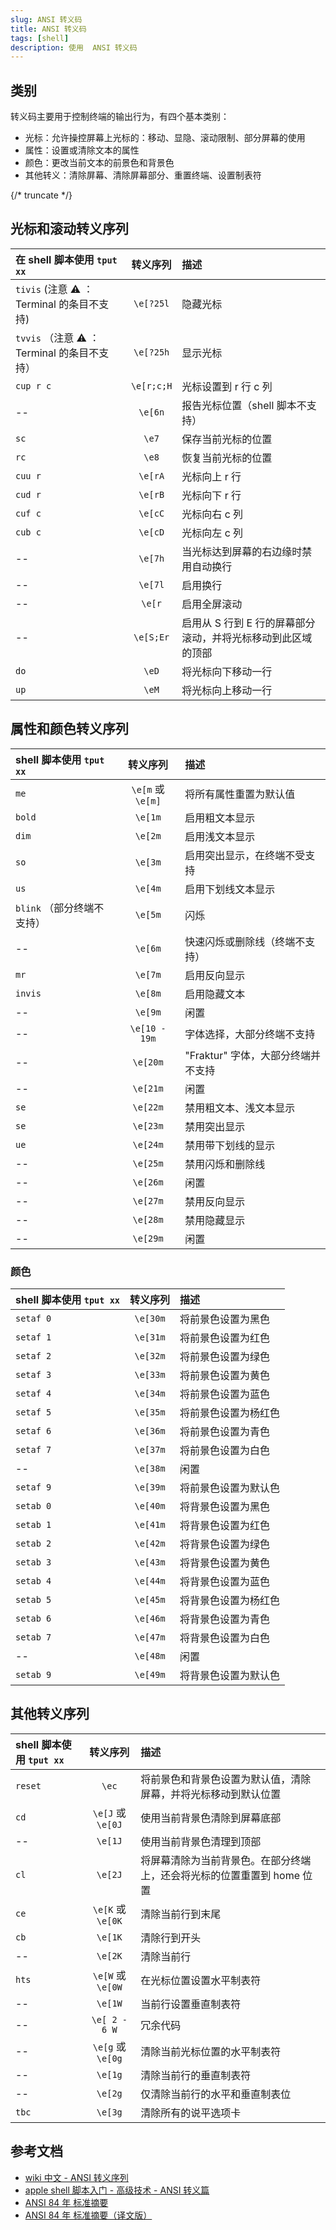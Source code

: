 ```yaml
---
slug: ANSI 转义码
title: ANSI 转义码
tags: [shell]
description: 使用  ANSI 转义码
---
```


## 类别

转义码主要用于控制终端的输出行为，有四个基本类别：

- 光标：允许操控屏幕上光标的：移动、显隐、滚动限制、部分屏幕的使用
- 属性：设置或清除文本的属性
- 颜色：更改当前文本的前景色和背景色
- 其他转义：清除屏幕、清除屏幕部分、重置终端、设置制表符

{/* truncate */}

## 光标和滚动转义序列

| 在 shell 脚本使用 `tput xx `                 |  转义序列  | 描述                                                         |
| :------------------------------------------- | :--------: | :----------------------------------------------------------- |
| `tivis` (注意 ⚠️ ： Terminal 的条目不支持)   | `\e[?25l`  | 隐藏光标                                                     |
| `tvvis` （注意 ⚠️ ： Terminal 的条目不支持） | `\e[?25h`  | 显示光标                                                     |
| `cup r c`                                    | `\e[r;c;H` | 光标设置到 r 行 c 列                                         |
| --                                           |  `\e[6n`   | 报告光标位置（shell 脚本不支持）                             |
| `sc`                                         |   `\e7`    | 保存当前光标的位置                                           |
| `rc`                                         |   `\e8`    | 恢复当前光标的位置                                           |
| `cuu r`                                      |  `\e[rA`   | 光标向上 r 行                                                |
| `cud r`                                      |  `\e[rB`   | 光标向下 r 行                                                |
| `cuf c`                                      |  `\e[cC`   | 光标向右 c 列                                                |
| `cub c`                                      |  `\e[cD`   | 光标向左 c 列                                                |
| --                                           |  `\e[7h`   | 当光标达到屏幕的右边缘时禁用自动换行                         |
| --                                           |  `\e[7l`   | 启用换行                                                     |
| --                                           |   `\e[r`   | 启用全屏滚动                                                 |
| --                                           | `\e[S;Er`  | 启用从 S 行到 E 行的屏幕部分滚动，并将光标移动到此区域的顶部 |
| `do`                                         |   `\eD`    | 将光标向下移动一行                                           |
| `up`                                         |   `\eM`    | 将光标向上移动一行                                           |

## 属性和颜色转义序列

| shell 脚本使用 `tput xx`   |     转义序列      | 描述                               |
| :------------------------- | :---------------: | :--------------------------------- |
| `me`                       | `\e[m` 或 `\e[m]` | 将所有属性重置为默认值             |
| `bold`                     |      `\e[1m`      | 启用粗文本显示                     |
| `dim`                      |      `\e[2m`      | 启用浅文本显示                     |
| `so`                       |      `\e[3m`      | 启用突出显示，在终端不受支持       |
| `us`                       |      `\e[4m`      | 启用下划线文本显示                 |
| `blink` （部分终端不支持） |      `\e[5m`      | 闪烁                               |
| --                         |      `\e[6m`      | 快速闪烁或删除线（终端不支持）     |
| `mr`                       |      `\e[7m`      | 启用反向显示                       |
| `invis`                    |      `\e[8m`      | 启用隐藏文本                       |
| --                         |      `\e[9m`      | 闲置                               |
| --                         |   `\e[10 - 19m`   | 字体选择，大部分终端不支持         |
| --                         |     `\e[20m`      | "Fraktur" 字体，大部分终端并不支持 |
| --                         |     `\e[21m`      | 闲置                               |
| `se`                       |     `\e[22m`      | 禁用粗文本、浅文本显示             |
| `se`                       |     `\e[23m`      | 禁用突出显示                       |
| `ue`                       |     `\e[24m`      | 禁用带下划线的显示                 |
| --                         |     `\e[25m`      | 禁用闪烁和删除线                   |
| --                         |     `\e[26m`      | 闲置                               |
| --                         |     `\e[27m`      | 禁用反向显示                       |
| --                         |     `\e[28m`      | 禁用隐藏显示                       |
| --                         |     `\e[29m`      | 闲置                               |

### 颜色

| shell 脚本使用 `tput xx` | 转义序列 | 描述                 |
| :----------------------- | :------: | :------------------- |
| `setaf 0`                | `\e[30m` | 将前景色设置为黑色   |
| `setaf 1`                | `\e[31m` | 将前景色设置为红色   |
| `setaf 2`                | `\e[32m` | 将前景色设置为绿色   |
| `setaf 3`                | `\e[33m` | 将前景色设置为黄色   |
| `setaf 4`                | `\e[34m` | 将前景色设置为蓝色   |
| `setaf 5`                | `\e[35m` | 将前景色设置为杨红色 |
| `setaf 6`                | `\e[36m` | 将前景色设置为青色   |
| `setaf 7`                | `\e[37m` | 将前景色设置为白色   |
| --                       | `\e[38m` | 闲置                 |
| `setaf 9`                | `\e[39m` | 将前景色设置为默认色 |
| `setab 0`                | `\e[40m` | 将背景色设置为黑色   |
| `setab 1`                | `\e[41m` | 将背景色设置为红色   |
| `setab 2`                | `\e[42m` | 将背景色设置为绿色   |
| `setab 3`                | `\e[43m` | 将背景色设置为黄色   |
| `setab 4`                | `\e[44m` | 将背景色设置为蓝色   |
| `setab 5`                | `\e[45m` | 将背景色设置为杨红色 |
| `setab 6`                | `\e[46m` | 将背景色设置为青色   |
| `setab 7`                | `\e[47m` | 将背景色设置为白色   |
| --                       | `\e[48m` | 闲置                 |
| `setab 9`                | `\e[49m` | 将背景色设置为默认色 |

## 其他转义序列

| shell 脚本使用 `tput xx` |     转义序列      | 描述                                                                   |
| :----------------------- | :---------------: | :--------------------------------------------------------------------- |
| `reset`                  |       `\ec`       | 将前景色和背景色设置为默认值，清除屏幕，并将光标移动到默认位置         |
| `cd`                     | `\e[J` 或 `\e[0J` | 使用当前背景色清除到屏幕底部                                           |
| --                       |      `\e[1J`      | 使用当前背景色清理到顶部                                               |
| `cl`                     |      `\e[2J`      | 将屏幕清除为当前背景色。在部分终端上，还会将光标的位置重置到 home 位置 |
| `ce`                     | `\e[K` 或 `\e[0K` | 清除当前行到末尾                                                       |
| `cb`                     |      `\e[1K`      | 清除行到开头                                                           |
| --                       |      `\e[2K`      | 清除当前行                                                             |
| `hts`                    | `\e[W` 或 `\e[0W` | 在光标位置设置水平制表符                                               |
| --                       |      `\e[1W`      | 当前行设置垂直制表符                                                   |
| --                       |   `\e[ 2 - 6 W`   | 冗余代码                                                               |
| --                       | `\e[g` 或 `\e[0g` | 清除当前光标位置的水平制表符                                           |
| --                       |      `\e[1g`      | 清除当前行的垂直制表符                                                 |
| --                       |      `\e[2g`      | 仅清除当前行的水平和垂直制表位                                         |
| `tbc`                    |      `\e[3g`      | 清除所有的说平选项卡                                                   |

## 参考文档

- [wiki 中文 - ANSI 转义序列](https://zh.wikipedia.org/wiki/ANSI%E8%BD%AC%E4%B9%89%E5%BA%8F%E5%88%97)
- [apple shell 脚本入门 - 高级技术 - ANSI 转义篇](https://developer.apple.com/library/archive/documentation/OpenSource/Conceptual/ShellScripting/AdvancedTechniques/AdvancedTechniques.html#//apple_ref/doc/uid/TP40004268-TP40003521-SW27)
- [ANSI 84 年 标准摘要](https://www.inwap.com/pdp10/ansicode.txt)
- [ANSI 84 年 标准摘要（译文版）](/shell/ansi-84.txt)
